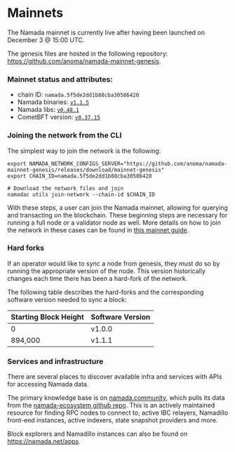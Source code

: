 # Mainnets
The Namada mainnet is currently live after having been launched on December 3 @ 15:00 UTC.

The genesis files are hosted in the following repository: https://github.com/anoma/namada-mainnet-genesis.

### Mainnet status and attributes:
- chain ID: `namada.5f5de2dd1b88cba30586420`
- Namada binaries: [`v1.1.5`](https://github.com/anoma/namada/releases/tag/v1.1.5)
- Namada libs: [`v0.48.1`](https://github.com/anoma/namada/releases/tag/libs-v0.48.1)
- CometBFT version: [`v0.37.15`](https://github.com/cometbft/cometbft/releases/tag/v0.37.15)

### Joining the network from the CLI
The simplest way to join the network is the following:
```
export NAMADA_NETWORK_CONFIGS_SERVER="https://github.com/anoma/namada-mainnet-genesis/releases/download/mainnet-genesis"
export CHAIN_ID=namada.5f5de2dd1b88cba30586420
 
# Download the network files and join
namadac utils join-network --chain-id $CHAIN_ID
```

With these steps, a user can join the Namada mainnet, allowing for querying and transacting on the blockchain.
These beginning steps are necessary for running a full node or a validator node as well.
More details on how to join the network in these cases can be found in [this mainnet guide](https://github.com/anoma/namada-mainnet-genesis/blob/main/MAINNET-GUIDE.md).

### Hard forks
If an operator would like to sync a node from genesis, they must do so by running the appropriate version of the node.
This version historically changes each time there has been a hard-fork of the network.

The following table describes the hard-forks and the corresponding software version needed to sync a block:

| Starting Block Height | Software Version |
|------------------------|------------------|
| 0            | v1.0.0          |
| 894,000      | v1.1.1          |

### Services and infrastructure

There are several places to discover available infra and services with APIs for accessing Namada data.

The primary knowledge base is on [namada.community](https://namada.community/infrastructure-services), which pulls its data from the [namada-ecosystem github repo](https://github.com/Luminara-Hub/namada-ecosystem/tree/main/user-and-dev-tools/mainnet).
This is an actively maintained resource for finding RPC nodes to connect to, active IBC relayers, Namadillo front-end instances, active indexers, state snapshot providers and more.

Block explorers and Namadillo instances can also be found on https://namada.net/apps.
